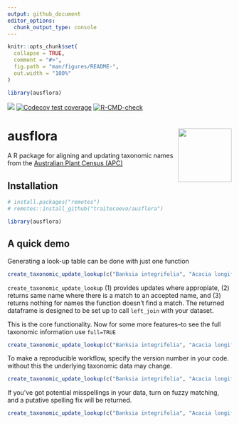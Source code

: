 ```yaml
---
output: github_document
editor_options: 
  chunk_output_type: console
---
```


<!-- README.md is generated from README.Rmd. Please edit that file -->

```r
knitr::opts_chunk$set(
  collapse = TRUE,
  comment = "#>",
  fig.path = "man/figures/README-",
  out.width = "100%"
)

library(ausflora)
```

<!-- badges: start -->
[![](https://img.shields.io/badge/lifecycle-experimental-orange.svg)](https://lifecycle.r-lib.org/articles/stages.html#experimental)
[![Codecov test coverage](https://codecov.io/gh/traitecoevo/ausflora/branch/master/graph/badge.svg)](https://app.codecov.io/gh/traitecoevo/ausflora?branch=master)
[![R-CMD-check](https://github.com/traitecoevo/ausflora/actions/workflows/R-CMD-check.yaml/badge.svg)](https://github.com/traitecoevo/ausflora/actions/workflows/R-CMD-check.yaml)
<!-- badges: end -->

# ausflora <img src="inst/figures/ausflora_hex2.png" align="right" width="120"/>

A  R package for aligning and updating taxonomic names from the [Australian Plant Census (APC)](https://biodiversity.org.au/nsl/services/search/taxonomy)

## Installation 

```r
# install.packages("remotes")
# remotes::install_github("traitecoevo/ausflora")

library(ausflora)
```

## A quick demo

Generating a look-up table can be done with just one function

```r
create_taxonomic_update_lookup(c("Banksia integrifolia", "Acacia longifolia", "Commersonia rosea"))
```

`create_taxonomic_update_lookup` (1) provides updates where appropiate, (2) returns same name where there is a match to an accepted name, and (3) returns nothing for names the function doesn't find a match.  The returned dataframe is designed to be  set up to call `left_join` with your dataset. 

This is the core functionality.  Now for some more features--to see the full taxonomic information use `full=TRUE`

```r
create_taxonomic_update_lookup(c("Banksia integrifolia", "Acacia longifolia", "Commersonia rosea"), full = TRUE)
```

To make a reproducible workflow, specify the version number in your code. without this the underlying taxonomic data may change.  

```r
create_taxonomic_update_lookup(c("Banksia integrifolia", "Acacia longifolia", "Commersonia rosea"), version_number = "0.0.2.9000")
```

If you've got potential misspellings in your data, turn on fuzzy matching, and a putative spelling fix will be returned.  

```r
create_taxonomic_update_lookup(c("Banksia integrifolia", "Acacia longifolia", "Commersonia rosea", "Baksia integrifolia"), fuzzy_matching = TRUE)
```


